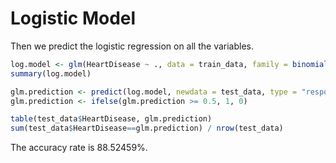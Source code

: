 # Logistic Model

Then we predict the logistic regression on all the variables. 

```r
log.model <- glm(HeartDisease ~ ., data = train_data, family = binomial(link = 'logit'))
summary(log.model)

glm.prediction <- predict(log.model, newdata = test_data, type = "response")
glm.prediction <- ifelse(glm.prediction >= 0.5, 1, 0)

table(test_data$HeartDisease, glm.prediction)
sum(test_data$HeartDisease==glm.prediction) / nrow(test_data)
```

The accuracy rate is 88.52459%. 
